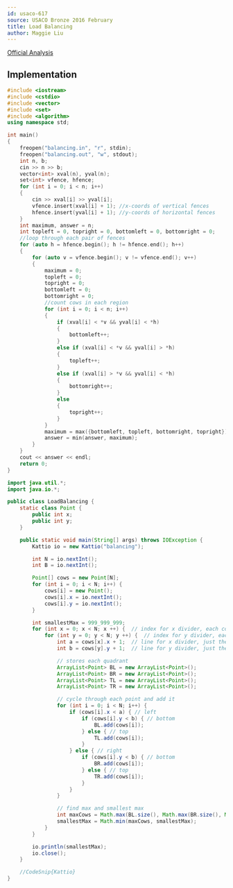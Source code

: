 ```yaml
---
id: usaco-617
source: USACO Bronze 2016 February
title: Load Balancing
author: Maggie Liu
---
```


[Official Analysis](http://www.usaco.org/current/data/sol_balancing_bronze_feb16.html)

<LanguageSection>

<CPPSection>

## Implementation

```cpp
#include <iostream>
#include <cstdio>
#include <vector>
#include <set>
#include <algorithm>
using namespace std;

int main()
{
	freopen("balancing.in", "r", stdin);
	freopen("balancing.out", "w", stdout);
	int n, b;
	cin >> n >> b;
	vector<int> xval(n), yval(n);
	set<int> vfence, hfence;
	for (int i = 0; i < n; i++)
	{
		cin >> xval[i] >> yval[i];
		vfence.insert(xval[i] + 1); //x-coords of vertical fences
		hfence.insert(yval[i] + 1); //y-coords of horizontal fences
	}
	int maximum, answer = n;
	int topleft = 0, topright = 0, bottomleft = 0, bottomright = 0;
	//loop through each pair of fences
	for (auto h = hfence.begin(); h != hfence.end(); h++)
	{
		for (auto v = vfence.begin(); v != vfence.end(); v++)
		{
			maximum = 0;
			topleft = 0;
			topright = 0;
			bottomleft = 0;
			bottomright = 0;
			//count cows in each region
			for (int i = 0; i < n; i++)
			{
				if (xval[i] < *v && yval[i] < *h)
				{
					bottomleft++;
				}
				else if (xval[i] < *v && yval[i] > *h)
				{
					topleft++;
				}
				else if (xval[i] > *v && yval[i] < *h)
				{
					bottomright++;
				}
				else
				{
					topright++;
				}
			}
			maximum = max({bottomleft, topleft, bottomright, topright});
			answer = min(answer, maximum);
		}
	}
	cout << answer << endl;
	return 0;
}
```

</CPPSection>
	
	
<JavaSection>
	
```java
import java.util.*;
import java.io.*;

public class LoadBalancing {
    static class Point {
        public int x;
        public int y;
    }

    public static void main(String[] args) throws IOException {
        Kattio io = new Kattio("balancing");

        int N = io.nextInt();
        int B = io.nextInt();

        Point[] cows = new Point[N];
        for (int i = 0; i < N; i++) {
            cows[i] = new Point();
            cows[i].x = io.nextInt();
            cows[i].y = io.nextInt();
        }

        int smallestMax = 999_999_999;
        for (int x = 0; x < N; x ++) {  // index for x divider, each cow
            for (int y = 0; y < N; y ++) {  // index for y divider, each cow
                int a = cows[x].x + 1;  // line for x divider, just the cow location at index + 1
                int b = cows[y].y + 1;  // line for y divider, just the cow location at index + 1

                // stores each quadrant
                ArrayList<Point> BL = new ArrayList<Point>();
                ArrayList<Point> BR = new ArrayList<Point>();
                ArrayList<Point> TL = new ArrayList<Point>();
                ArrayList<Point> TR = new ArrayList<Point>();

                // cycle through each point and add it
                for (int i = 0; i < N; i++) {
                    if (cows[i].x < a) { // left
                        if (cows[i].y < b) { // bottom
                            BL.add(cows[i]);
                        } else { // top
                            TL.add(cows[i]);
                        }
                    } else { // right
                        if (cows[i].y < b) { // bottom
                            BR.add(cows[i]);
                        } else { // top
                            TR.add(cows[i]);
                        }
                    }
                }

                // find max and smallest max
                int maxCows = Math.max(BL.size(), Math.max(BR.size(), Math.max(TL.size(), TR.size())));
                smallestMax = Math.min(maxCows, smallestMax);
            }
        }

        io.println(smallestMax);
        io.close();
    }

    //CodeSnip{Kattio}
}
```

</JavaSection>

</LanguageSection>
